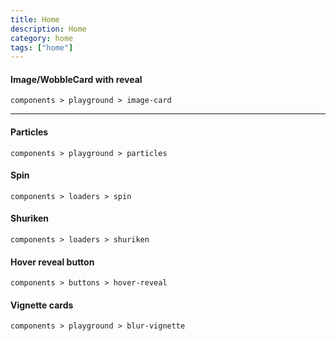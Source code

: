 ```yaml
---
title: Home
description: Home
category: home
tags: ["home"]
---
```


<div className="max-w-7xl h-full py-4 mx-auto">

<MdxCard href="/components/playground/image-card" className="p-4 xl:col-span-3">

#### Image/WobbleCard with reveal

`components > playground > image-card`

<ComponentPreview path="image-card" category="playground" forShowcase />

</MdxCard>

---

<div
  className="min-h-dvh gap-4 mt-6
                  grid w-full auto-rows-max
                  grid-cols-1
                  md:grid-cols-2
                   xl:grid-cols-3 
                    "
>
<MdxCard href="/components/playground/particles" className="p-4 xl:col-span-2">

#### Particles

`components > playground > particles`

<ComponentPreview path="particles-demo" category="playground" forShowcase />

</MdxCard>
<MdxCard href="/components/loaders/spin" className="p-4 ">

#### Spin

`components > loaders > spin`

<ComponentPreview path="spin" category="loaders" forShowcase />

</MdxCard>
<MdxCard href="/components/loaders/shuriken" className="p-4 ">

#### Shuriken

`components > loaders > shuriken`

<ComponentPreview path="shuriken" category="loaders" forShowcase />

</MdxCard>
<MdxCard href="/components/buttons/hover-reveal" className="p-4 xl:col-span-2">

#### Hover reveal button

`components > buttons > hover-reveal`

<ComponentPreview path="hover-reveal" category="buttons" forShowcase />

</MdxCard>
<MdxCard href="/components/playground/blur-vignette" className="p-4 xl:col-span-3">

#### Vignette cards

`components > playground > blur-vignette`

<ComponentPreview
  path="blur-vignette-card"
  category="playground"
  forShowcase
/>
</MdxCard>

</div>

</div>
